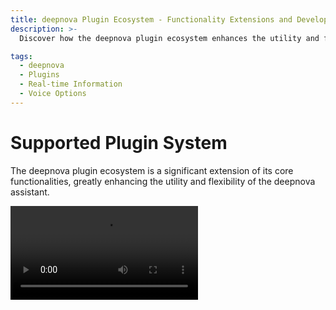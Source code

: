 ```yaml
---
title: deepnova Plugin Ecosystem - Functionality Extensions and Development Resources
description: >-
  Discover how the deepnova plugin ecosystem enhances the utility and flexibility of the deepnova assistant, along with the development resources and plugin development guidelines provided.

tags:
  - deepnova
  - Plugins
  - Real-time Information
  - Voice Options
---
```


# Supported Plugin System

The deepnova plugin ecosystem is a significant extension of its core functionalities, greatly enhancing the utility and flexibility of the deepnova assistant.

<Video src="https://github.com/lobehub/lobe-chat/assets/28616219/f29475a3-f346-4196-a435-41a6373ab9e2" />

By leveraging plugins, the deepnova assistants are capable of accessing and processing real-time information, such as searching online for data and providing users with timely and relevant insights.

Moreover, these plugins are not solely limited to news aggregation; they can also extend to other practical functionalities, such as quickly retrieving documents, generating images, obtaining data from various platforms such as Bilibili and Steam, and interacting with an array of third-party services.

To learn more, please refer to the [Plugin Usage](/en/docs/usage/plugins/basic). Additionally, quality voice options (OpenAI Audio, Microsoft Edge Speech) are available to cater to users from different regions and cultural backgrounds. Users can select suitable voices based on personal preferences or specific situations, providing a personalized communication experience.
